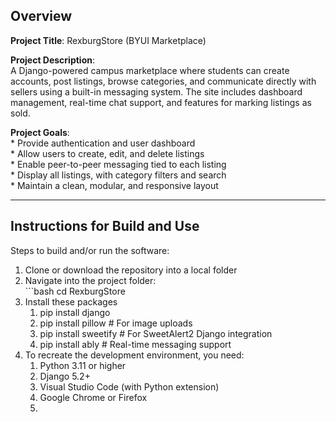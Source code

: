 ## Overview

**Project Title**: RexburgStore (BYUI Marketplace)

**Project Description**:  
A Django-powered campus marketplace where students can create accounts, post listings, browse categories, and communicate directly with sellers using a built-in messaging system. The site includes dashboard management, real-time chat support, and features for marking listings as sold.

**Project Goals**:  
* Provide authentication and user dashboard  
* Allow users to create, edit, and delete listings  
* Enable peer-to-peer messaging tied to each listing  
* Display all listings, with category filters and search  
* Maintain a clean, modular, and responsive layout  

---

## Instructions for Build and Use

Steps to build and/or run the software:

1. Clone or download the repository into a local folder  
2. Navigate into the project folder:  
   ```bash
   cd RexburgStore
3. Install these packages 
   1. pip install django
   2. pip install pillow           # For image uploads
   3. pip install sweetify         # For SweetAlert2 Django integration
   4. pip install ably             # Real-time messaging support

4. To recreate the development environment, you need:
   1. Python 3.11 or higher
   2. Django 5.2+
   3. Visual Studio Code (with Python extension)
   4. Google Chrome or Firefox
   5. 
